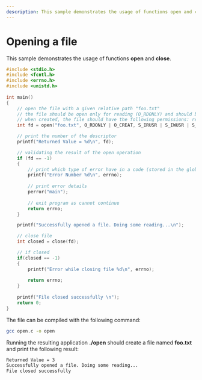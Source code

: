 ```yaml
---
description: This sample demonstrates the usage of functions open and close. 
---
```


# Opening a file

This sample demonstrates the usage of functions **open** and **close**. 

```c
#include <stdio.h> 
#include <fcntl.h> 
#include <errno.h> 
#include <unistd.h>
 
int main() 
{      
    // open the file with a given relative path "foo.txt" 
    // the file should be open only for reading (O_RDONLY) and should be created if missing (O_CREAT)
    // when created, the file should have the following permissions: read and write by the owner (S_IRUSR and S_IWUSR) and read-only for the group (S_IRGRP) 
    int fd = open("foo.txt", O_RDONLY | O_CREAT, S_IRUSR | S_IWUSR | S_IRGRP);  

    // print the number of the descriptor
    printf("Returned Value = %d\n", fd); 

    // validating the result of the open operation      
    if (fd == -1) 
    { 
        // print which type of error have in a code (stored in the global errno variable)
        printf("Error Number %d\n", errno);  
          
        // print error details 
        perror("main");       
        
        // exit program as cannot continue
        return errno;           
    } 

    printf("Successfully opened a file. Doing some reading...\n");

    // close file
    int closed = close(fd);

    // if closed
    if(closed == -1)
    {
        printf("Error while closing file %d\n", errno);
        
        return errno; 
    }
    
    printf("File closed successfully \n");
    return 0; 
} 
```

The file can be compiled with the following command:
```sh
gcc open.c -o open
```

Running the resulting application **./open** should create a file named **foo.txt** and print the following result:
```sh
Returned Value = 3
Successfully opened a file. Doing some reading...
File closed successfully
```